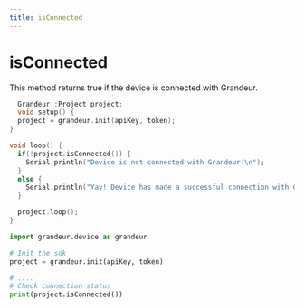```yaml
---
title: isConnected
---
```



# isConnected

This method returns true if the device is connected with Grandeur.

<Tabs>

  <Item value="arduino" label="Arduino">

```cpp
  Grandeur::Project project;
  void setup() {
  project = grandeur.init(apiKey, token);
}

void loop() {
  if(!project.isConnected()) {
    Serial.println("Device is not connected with Grandeur!\n");
  }
  else {
    Serial.println("Yay! Device has made a successful connection with Grandeur!\n");
  }

  project.loop();
}

```
  </Item>

  <Item value="py" label="Py">

   ```py
import grandeur.device as grandeur

# Init the sdk
project = grandeur.init(apiKey, token)

# ....
# Check connection status
print(project.isConnected())

```

  </Item>

</Tabs>









